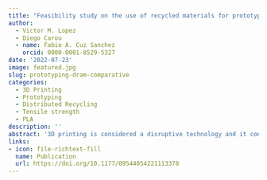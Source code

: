 ```yaml
---
title: "Feasibility study on the use of recycled materials for prototyping purposes: A comparative study based on the tensile strength"
author: 
  - Victor M. Lopez
  - Diego Carou
  - name: Fabio A. Cuz Sanchez
    orcid: 0000-0001-8529-5327
date: '2022-07-23'
image: featured.jpg
slug: prototyping-dram-comparative
categories:
  - 3D Printing
  - Prototyping
  - Distributed Recycling 
  - Tensile strength
  - PLA
description: ''
abstract: '3D printing is considered a disruptive technology and it continues to expand the design space boundaries for prototypes and final products. Sustainability is one of the major objectives for manufacturing, and the use of recycled materials is becoming a relevant sustainability strategy, particularly for improving material resource efficiency. This paper evaluates the suitability of substituting virgin polylactic acid (PLA) for recycled PLA. It describes an experimental plan divided into three phases to evaluate the specimens’ tensile strength. The results showed that recycled PLA could be used thanks to a similar tensile strength, even though this is slightly lower than that of the virgin material. In addition, the infill density and the orientation parameters played a major role in the response. As the infill density approaches 100%, both the maximum load and tensile strength increase sharply. However, when using an infill density of 40%, on average, the specimen resists 58.07% of the maximum load. In addition, because of the anisotropy, the horizontal orientation allowed attaining a higher tensile strength while the vertical orientation provided a lower value. These are relevant insights for prescriptions of the 3D-printing parameters guaranteeing minimum tensile strength in prototyping.'
links:
- icon: file-richtext-fill
  name: Publication
  url: https://doi.org/10.1177/09544054221113378
---
```




